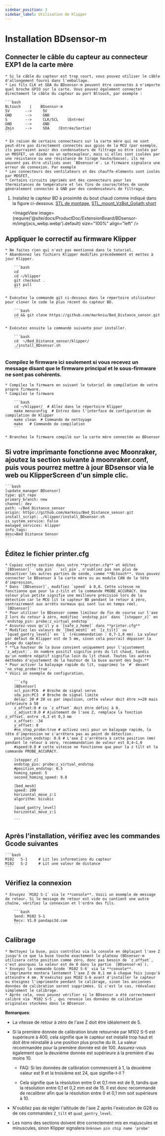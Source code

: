 ```yaml
---
sidebar_position: 3
sidebar_label: Utilisation de Klipper
---
```


# Installation  **BDsensor-m**

## Connecter le câble du capteur au connecteur EXP1 de la carte mère
    * Si le câble du capteur est trop court, vous pouvez utiliser le câble d'allongement fourni dans l'emballage.
    * Les fils CLK et SDA du BDsensor-m peuvent être connectés à n'importe quel broche GPIO sur la carte. Vous pouvez également connecter directement le câble du capteur au port Bltouch, par exemple :

    ```bash
    BLtouch    |    BDsensor-m
    5V       -->     5V
    GND      -->     GND
    S        -->     CLK/SCL    (Entrée)
    GND      -->     GND
    Zmin     -->     SDA    (Entrée/Sortie) 
    ```

    * En raison de certains connecteurs sur la carte mère qui ne sont peut-être pas directement connectés aux gpios de la MCU (par exemple, ils pourraient avoir des condensateurs de filtrage ou être isolés par un MOSFET, un diode ou un optocoupleur, mais si elles sont isolées par une résistance ou une résistance de tirage haute/basse), ils ne peuvent pas être utilisés avec `BDsensor-m`. Le firmware signalera une erreur de connexion. Par exemple
    * Les connecteurs des ventilateurs et des chauffe-éléments sont isolés par MOSFET,
    * Certains circuits imprimés ont des connecteurs pour les thermistances de température et les fins de course/têtes de sonde généralement connectés à GND par des condensateurs de filtrage,

1. Installez le capteur BD à proximité du bout chaud comme indiqué dans la figure ci-dessous. [STL de montage](https://www.thingiverse.com/thing:6098131),  [STL_mount_VzBot_Goliath short](https://discord.com/channels/829828765512106054/1163237892957671424)

    <ImageView image={require('@site/docs/ProductDoc/ExtensionBoard/BDsensor-m/img/jxcs_webp.webp').default} size="100%" align="left" />


## Appliquer le correctif au firmware Klipper
    * Ne faites rien qui n'est pas mentionné dans le tutoriel.
    * Abandonnez les fichiers Klipper modifiés précédemment et mettez à jour Klipper.

        ```bash
        cd
        cd ~/klipper
        git checkout .
        git pull
        ```

    * Exécutez la commande git ci-dessous dans le répertoire utilisateur pour cloner le code le plus récent du capteur BD.

        ```bash
        cd && git clone https://github.com/markniu/Bed_Distance_sensor.git
        ```

    * Exécutez ensuite la commande suivante pour installer.

        ```bash
        cd  ~/Bed_Distance_sensor/klipper/
        ./install_BDsensor.sh
        ```
### Compilez le firmware ici seulement si vous recevez un message disant que le firmware principal et le sous-firmware ne sont pas cohérents.
    * Compilez le firmware en suivant le tutoriel de compilation de votre propre firmware.
    * Compilez le firmware   

        ```bash
        cd ~/klipper/  # Allez dans le répertoire Klipper
        make menuconfig  # Entrez dans l'interface de configuration de compilation de Klipper
        make clean  # Commande de nettoyage
        make   # Commande de compilation
        ```

    * Branchez le firmware compilé sur la carte mère connectée au BDsensor

## Si votre imprimante fonctionne avec Moonraker, ajoutez la section suivante à moonraker.conf, puis vous pourrez mettre à jour BDsensor via le web ou KlipperScreen d'un simple clic.

    ```bash
    [update_manager BDsensor]
    type: git_repo
    primary_branch: new
    channel: dev
    path: ~/Bed_Distance_sensor
    origin: https://github.com/markniu/Bed_Distance_sensor.git
    install_script: ./klipper/install_BDsensor.sh
    is_system_service: False
    managed_services: klipper
    info_tags:
    desc=Bed Distance Sensor
    ```

## Éditez le fichier **printer.cfg**

    * Copiez cette section dans votre **printer.cfg** et éditez `[BDsensor]` `sda_pin`  `scl_pin`, n'oubliez pas non plus de désactiver les autres parties de sonde, comme **BLtouch**. Vous pouvez connecter le BDsensor à la carte mère ou au module CAN de la tête d'impression,
    * Dans `[BDsensor]`, modifiez `speed` à 0,8. Cette vitesse ne fonctionne que pour la z-tilt et la commande PROBE_ACCURACY. Une valeur plus petite signifie une meilleure précision lors de la détection car le MCU lit le capteur BD pendant le retour à zéro, contrairement aux arrêts normaux qui sont lus en temps réel. `[BDsensor]`
    * Pour utiliser le BDsensor comme limiteur de fin de course sur l'axe Z lors du retour à zéro, modifiez `endstop_pin` dans `[stepper_z]` en `endstop_pin: probe:z_virtual_endstop`
    * Assurez-vous qu'il y a `[safe_z_home]` dans **printer.cfg**
    * Modifiez les valeurs de `[bed_mesh]` et `[z_tilt]` ou `[quad_gantry_level]` en `1` (recommandation : 0,7-1,0 mm). La valeur par défaut de Klipper est de 5 mm, sinon cela pourrait dépasser la plage du capteur.
    * **La hauteur de la buse convient uniquement pour l'ajustement `z_adjust:`. Un nombre positif signifie près du lit chaud, tandis qu'un nombre négatif signifie loin du lit chaud. Toutes les autres méthodes d'ajustement de la hauteur de la buse auront des bugs.**
    * Pour activer la balayage rapide du lit, supprimez le `#` devant `no_stop_probe:true`.
    * Voici un exemple de configuration.

        ```cfg
        [BDsensor] 
        scl_pin:PC6  # Broche de signal servo
        sda_pin:PC3  # Broche de signal limite
        delay: 20 # 20 us par impulsion, cette valeur doit être >=20 mais inférieure à 50
        z_offset:0 # ce `z_offset` doit être défini à 0. 
        z_adjust:0.0 # Ajustement de l'axe Z, remplace la fonction z_offset. entre -0,3 et 0,3 mm
        x_offset: -34
        y_offset: 0
        #no_stop_probe:true # activez ceci pour un balayage rapide, la tête d'impression ne s'arrêtera pas au point de détection.
        position_endstop: 0.8 # L'axe Z s'arrêtera à cette position (mm) pendant le retour à zéro, recommandation de valeur est 0,4~1,0
        #speed:0.8 # cette vitesse ne fonctionne que pour la z tilt et la commande PROBE_ACCURACY.

        [stepper_z]
        endstop_pin: probe:z_virtual_endstop 
        #position_endstop: 0.5
        homing_speed: 5
        second_homing_speed: 0.8

        [bed_mesh]
        speed: 200
        horizontal_move_z:1
        algorithm: bicubic

        [quad_gantry_level]
        horizontal_move_z:1

        ```

## Après l'installation, vérifiez avec les commandes Gcode suivantes

    ```bash
    M102   S-1     # Lit les informations du capteur
    M102   S-2     # Lit une valeur de distance
    ```

## Vérifiez la connexion

    * Envoyez `M102 S-1` via le **console**. Voici un exemple de message de retour. Si le message de retour est vide ou contient une autre chaîne, vérifiez la connexion et l'ordre des fils.

        ```bash
        Send: M102 S-1
        Recv: V1.0 pandapi3d.com
        ```

## Calibrage

    * Nettoyez la buse, puis contrôlez via la console en déplaçant l'axe Z jusqu'à ce que la buse touche exactement le plateau (BDsensor-m utilisera cette position comme zéro, donc pas besoin de `z_offset`, c'est pourquoi la valeur est de 0 dans la partie `[BDsensor-m]`).
    * Envoyez la commande Gcode `M102 S-6` via la **console**. L'imprimante montera lentement l'axe Z de 0,1 mm à chaque fois jusqu'à atteindre 4 mm. N'exécutez pas M102 S-6 avant d'installer le capteur ou éteignez l'imprimante pendant le calibrage, sinon les anciennes données de calibration seront supprimées. Si c'est le cas, réévaluez simplement le calibrage.
    * Après cela, vous pouvez vérifier si le BDsensor a été correctement calibré via `M102 S-5`, qui renvoie les données de calibration originales stockées dans le BDsensor.

**Remarques**:

* La vitesse de retour à zéro de l'axe Z doit être idéalement de 5.

* Si la première donnée de calibration brute retournée par M102 S-5 est supérieure à 400, cela signifie que le capteur est installé trop haut et doit être réinstallé à une position plus proche du lit. La valeur recommandée pour la première donnée est de 100. Assurez-vous également que la deuxième donnée est supérieure à la première d'au moins 10.

  * FAQ: Si les données de calibration commencent à 1, la deuxième valeur est 9 et la troisième est 24, que signifie-t-il ?

  * Cela signifie que la résolution entre 0 et 0,1 mm est de 9, tandis que la résolution entre 0,1 et 0,2 mm est de 15. Il est donc recommandé de recalibrer afin que la résolution entre 0 et 0,1 mm soit supérieure à 10.

* N'oubliez pas de régler l'altitude de l'axe Z après l'exécution de G28 ou de ces commandes `Z_tilt` et `quad_gantry_level`.

* Les noms des sections doivent être correctement mis en majuscules et minuscules, sinon Klipper signalera `Unknown pin chip name 'probe'`